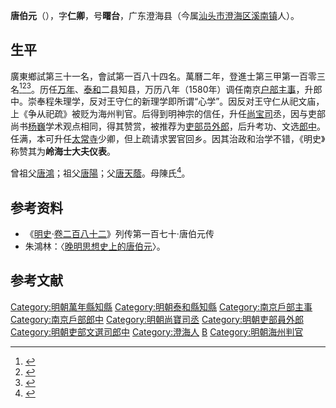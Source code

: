 {{明清人物信息框
| 姓名 = 唐伯元
| 原名 =
| 圖片名稱= 
| 圖片大小 =
| 圖片說明 = 
| 最高職務 =
| 國家 = 大明 
| 爵位 =
| 籍貫 = 廣東潮州府澄海縣
| 族裔 = 
| 旗籍 = 
| 字號 = 
| 諡號 =
| 出生日期 = 1541年
| 出生地點 =廣東潮州府澄海縣
| 逝世日期 = 1598年
| 逝世地點 =
| 墓葬 =
| 配偶 = 
| 親屬 = 
| 出身 =
* 萬曆二年甲戌科進士
| 經歷 =
| 著作 =  
}}
'''唐伯元'''（{{bd|1541年||1598年||T唐}}），字'''仁卿'''，号'''曙台'''，广东澄海县（今属[[汕头市|汕头市]][[澄海区|澄海区]][[溪南镇|溪南镇]]人）。

== 生平 ==
廣東鄉試第三十一名，會試第一百八十四名。萬曆二年，登進士第三甲第一百零三名<ref>{{Cite book|title=《皇明贡举考》卷五|last=（明）[[张朝瑞|张朝瑞]]|first=|publisher=《续修四库全书》史部第828册|year=|isbn=|location=|pages=}}</ref><ref>{{Cite book|title=贡举志五种 上|last=鲁小俊，江俊伟著|first=|publisher=武汉：武汉大学出版社|year=2009|isbn=978-7-307-07043-1|location=|pages=}}</ref><ref>{{Cite book|title=近代中国史料丛刊续辑 785-790 明清进士题名录索引 1-6|last=朱保炯，谢沛霖|first=|publisher=文海出版社|year=1981|isbn=|location=台湾}}</ref>。历任[[万年|万年]]、[[泰和|泰和]]二县知县，万历八年（1580年）调任南京[[户部|户部]][[主事|主事]]，升郎中。崇奉程朱理学，反对王守仁的新理学即所谓“心学”。因反对王守仁从祀文庙，上《争从祀疏》被贬为海州判官。后得到明神宗的信任，升任[[尚宝司|尚宝司]]丞，因与吏部尚书[[杨巍|杨巍]]学术观点相同，得其赞赏，被推荐为[[吏部|吏部]][[员外郎|员外郎]]，后升考功、文选[[郎中|郎中]]。任满，本可升任[[太常寺|太常寺]]少卿，但上疏请求罢官回乡。因其治政和治学不错，《明史》称赞其为'''岭海士大夫仪表'''。

曾祖父[[唐鴻|唐鴻]]；祖父[[唐陽|唐陽]]；父[[唐天蔭|唐天蔭]]。母陳氏<ref>{{Cite book|title=天一阁藏明代科举录选刊 登科录 点校本|last=龚延明主编|first=|publisher=宁波出版社|year=2016|isbn=978-7-5526-2320-8|location=宁波|pages=|quote=《天一閣藏明代科舉錄選刊.登科錄》之《萬曆二年甲戌科登科錄》}}</ref>。

==参考资料==
*《[[明史|明史]]·[[s:明史/卷282|卷二百八十二]]》列传第一百七十·唐伯元传
*朱鴻林：〈[https://www.polyu.edu.hk/cc/images/Article/prof_chu_articles/69.pdf 晚明思想史上的唐伯元]{{Wayback|url=https://www.polyu.edu.hk/cc/images/Article/prof_chu_articles/69.pdf |date=20200818062958 }}〉。

==参考文献==
{{reflist}}
{{萬曆二年甲戌科殿試金榜}}

{{DEFAULTSORT:Tang唐}}
[[Category:明朝萬年縣知縣|Category:明朝萬年縣知縣]]
[[Category:明朝泰和縣知縣|Category:明朝泰和縣知縣]]
[[Category:南京戶部主事|Category:南京戶部主事]]
[[Category:南京戶部郎中|Category:南京戶部郎中]]
[[Category:明朝尚寶司丞|Category:明朝尚寶司丞]]
[[Category:明朝吏部員外郎|Category:明朝吏部員外郎]]
[[Category:明朝吏部文選司郎中|Category:明朝吏部文選司郎中]]
[[Category:澄海人|Category:澄海人]]
[[Category:唐姓|B]]
[[Category:明朝海州判官|Category:明朝海州判官]]
